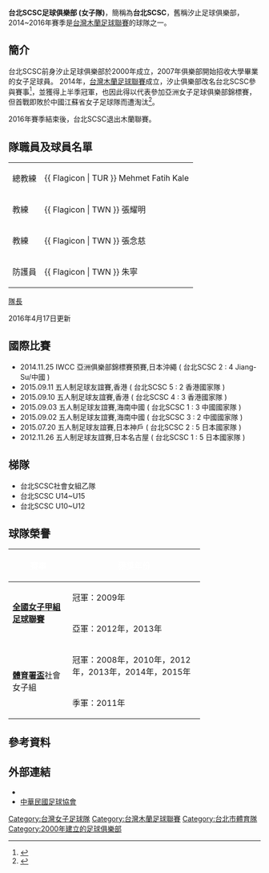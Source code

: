 {{noteTA|G1=Football
|1=zh-tw:領隊; zh-hk:領隊; zh-mo:領隊; zh-cn:领队; zh-sg:领队
|2=zh-tw:總教練; zh-hk:總教練; zh-mo:總教練; zh-cn:总教练; zh-sg:总教练}}
{{Infobox football club
| clubname       = 台北SCSC足球俱樂部 (女子隊)
| image          = Emblem of Taipei SCSC.png
| fullname       = 台北SCSC足球俱樂部 (女子隊)
| nickname       =
| shortname      = 台北SCSC
| founded        = 2000年
| dissolved      = 
| city           = [[台北|台北]]
| ground         = [[台北田徑場|台北田徑場]]
| capacity       = 20,000人
| chairman       = 吳巧麗
| chrtitle       = 領隊
| manager        = {{Flagicon|TUR}} [[吳法悌|吳法悌]]
| league         = [[台灣木蘭足球聯賽|台灣木蘭足球聯賽]]
| season         = [[2016年台灣木蘭足球聯賽|2016年]]
| position       = 第 4 名
| shirtsupplier  =  football [[adidas|adidas]] / futsal [[bonera|bonera]] 
| pattern_la1    =_whitecuffpiping
| pattern_b1     =_thinwhitesides
| pattern_ra1    =_whitecuffpiping
| pattern_sh1    =_whitesides
| pattern_so1    =_3_stripes_white
| leftarm1       =FF0000
| body1          =FF0000
| rightarm1      =FF0000
| shorts1        =FF0000
| socks1         =FF0000
| pattern_la2    = _aik1617h
| pattern_b2     = _shoulder_stripes_black_shirt
| pattern_ra2    = _aik1617h
| pattern_sh2    = _GALAXY 09a
| pattern_so2    = _3_stripes_white
| leftarm2       = FFFF00
| body2          = FFFF00
| rightarm2      = FFFF00
| shorts2        = 000000
| socks2         = 000000
| current        = 
}}

'''台北SCSC足球俱樂部 (女子隊)'''，簡稱為'''台北SCSC'''，舊稱汐止足球俱樂部，2014~2016年賽季是[[台灣木蘭足球聯賽|台灣木蘭足球聯賽]]的球隊之一。

== 簡介 ==

台北SCSC前身汐止足球俱樂部於2000年成立，2007年俱樂部開始招收大學畢業的女子足球員。
2014年，[[台灣木蘭足球聯賽|台灣木蘭足球聯賽]]成立，汐止俱樂部改名台北SCSC參與賽事<ref>{{cite news |url=http://www.ettoday.net/news/20140402/342204.htm |title=木蘭聯賽／冠軍獎金100萬　4月12日花蓮開打 |work=[[ETtoday|ETtoday]] |date=2014-04-02 |accessdate=2015-04-06 |archive-date=2014-04-06 |archive-url=https://web.archive.org/web/20140406142318/http://www.ettoday.net/news/20140402/342204.htm |dead-url=no }}</ref>，並獲得上半季冠軍，也因此得以代表參加亞洲女子足球俱樂部錦標賽，但首戰即敗於中國江蘇省女子足球隊而遭淘汰<ref>{{cite news |url=http://www.ettoday.net/news/20141126/430828.htm |title=台灣足球／亞洲女足俱樂部賽 台北SCSC被逆轉未晉級 |work=[[ETtoday|ETtoday]] |date=2014-11-26 |accessdate=2015-04-06 |archive-date=2015-05-19 |archive-url=https://web.archive.org/web/20150519140059/http://www.ettoday.net/news/20141126/430828.htm |dead-url=no }}</ref>。

2016年賽季結束後，台北SCSC退出木蘭聯賽。

== 隊職員及球員名單 ==

{| class = "wikitable"
|-
| 總教練 ||{{ Flagicon | TUR }} Mehmet Fatih Kale
|-
| 教練 || {{ Flagicon | TWN }} 張耀明
|- 
| 教練 || {{ Flagicon | TWN }} 張念慈
|-
| 防護員 || {{ Flagicon | TWN }} 朱寧

|}

{{Fs start}}
{{Fs player|no=1|nat=Taiwan|name=[[朱芳儀|朱芳儀]]|pos=GK|engname={{birth date and age|1989|08|30}}}}
{{Fs player|no=2|nat=Taiwan|name=[[鄧雯方|鄧雯方]]|pos=DF|engname={{birth date and age|1995|12|30}}}}
{{Fs player|no=3|nat=Taiwan|name=[[江佩凌|江佩凌]]|pos=DF|engname={{birth date and age|1988|11|07}}}}
{{Fs player|no=4|nat=Taiwan|name=[[謝佩芬|謝佩芬]]|pos=MF|engname={{birth date and age|1991|11|16}}}} 
{{Fs player|no=5|nat=Taiwan|name=[[林雅涵|林雅涵]]|pos=MF|engname={{birth date and age|1990|12|15}}}}
{{Fs player|no=6|nat=Taiwan|name=[[張愫心|張愫心]]|pos=DF|engname={{birth date and age|1990|10|04}}}}
{{Fs player|no=7|nat=Taiwan|name=[[丁旗|丁旗]]　|pos=FW|engname={{birth date and age|1995|06|02}}}}
{{Fs player|no=8|nat=Taiwan|name=[[陳怡萍|陳怡萍]]|pos=FW|engname={{birth date and age|1995|11|18}}}}
{{Fs player|no=9|nat=Taiwan|name=[[許翊筠|許翊筠]]|pos=FW|engname={{birth date and age|1997|04|29}}}}
{{Fs player|no=10|nat=Taiwan|name=[[陳雅君|陳雅君]]|pos=MF|engname={{birth date and age|1994|01|18}}}}
{{Fs player|no=11|nat=Taiwan|name=[[潘彥昕|潘彥昕]]|pos=MF|engname={{birth date and age|1996|02|18}}}}
{{Fs player|no=12|nat=Taiwan|name=[[周君宜|周君宜]]|pos=DF|engname={{birth date and age|1994|09|22}}}}
{{Fs mid}}
{{Fs player|no=13|nat=Taiwan|name=[[鍾怡璇|鍾怡璇]]|pos=DF|engname={{birth date and age|1994|04|23}}}}
{{Fs player|no=14|nat=Taiwan|name=[[張淑晶|張淑晶]]|pos=MF|engname={{birth date and age|1992|05|05}}}}
{{Fs player|no=15|nat=Taiwan|name=[[莊佳葦|莊佳葦]]|pos=MF|engname={{birth date and age|1988|02|12}}}}
{{Fs player|no=17|nat=Taiwan|name=[[謝宜玲|謝宜玲]]|pos=FW|engname={{birth date and age|1988|01|15}}}}[[隊長_(足球)|隊長]]
{{Fs player|no=18|nat=Taiwan|name=[[羅涵靖|羅涵靖]]|pos=GK|engname={{birth date and age|1996|01|14}}}}
{{Fs player|no=19|nat=Taiwan|name=[[張馨今|張馨今]]|pos=FW|engname={{birth date and age|1986|12|25}}}}
{{Fs player|no=20|nat=Taiwan|name=[[江雅慧|江雅慧]]|pos=FW|engname={{birth date and age|1993|08|19}}}}
{{Fs player|no=21|nat=Taiwan|name=[[李佾蓁|李佾蓁]]|pos=FW|engname={{birth date and age|1994|04|16}}}}
{{Fs player|no=22|nat=Taiwan|name=[[莊昀佩|莊昀佩]]|pos=GK|engname={{birth date and age|1995|03|29}}}}
{{Fs player|no=23|nat=Taiwan|name=[[魏采萍|魏采萍]]|pos=MF|engname={{birth date and age|1993|03|28}}}}
{{Fs player|no=99|nat=Taiwan|name=[[王佳玉_(台灣足球運動員)|王佳玉]]|pos=DF|engname={{birth date and age|1987|09|24}}}}
{{Fs end}}

2016年4月17日更新

== 國際比賽 ==

*2014.11.25 IWCC 亞洲俱樂部錦標賽預賽,日本沖繩 ( 台北SCSC 2 : 4 Jiang-Su/中國 )
*2015.09.11 五人制足球友誼賽,香港 ( 台北SCSC 5 : 2 香港國家隊 )
*2015.09.10 五人制足球友誼賽,香港 ( 台北SCSC 4 : 3 香港國家隊 )
*2015.09.03 五人制足球友誼賽,海南中國 ( 台北SCSC 1 : 3 中國國家隊 )
*2015.09.02 五人制足球友誼賽,海南中國 ( 台北SCSC 3 : 2 中國國家隊 )
*2015.07.20 五人制足球友誼賽,日本神戶 ( 台北SCSC 2 : 5 日本國家隊 )
*2012.11.26 五人制足球友誼賽,日本名古屋 ( 台北SCSC 1 : 5 日本國家隊 )

== 梯隊 ==

*台北SCSC社會女組乙隊 
*台北SCSC U14~U15
*台北SCSC U10~U12

== 球隊榮譽 ==
{| align="center" width=95% 
|- bgcolor=#0000FF
! width=25%|<font color="white">賽事
! width=55%|<font color="white">獲獎年份
|- bgcolor=#D0E7FF
| rowspan=2| '''[[全國女子甲組足球聯賽|全國女子甲組足球聯賽]]'''
| 冠軍：2009年
|- bgcolor=#D0E7FF
| 亞軍：2012年，2013年
|- 
| rowspan=2| '''[[全國體育署盃FUTSAL錦標賽|體育署盃]]'''社會女子組
| 冠軍：2008年，2010年，2012年，2013年，2014年，2015年
|-
| 季軍：2011年
|}

== 參考資料 ==
{{reflist}}

== 外部連結 ==
* {{Facebook|TaipeiSCSC}}
* [http://www.ctfa.com.tw/ 中華民國足球協會]{{Wayback|url=http://www.ctfa.com.tw/ |date=20110513155617 }}

{{台灣木蘭足球聯賽}}

[[Category:台灣女子足球隊|Category:台灣女子足球隊]]
[[Category:台灣木蘭足球聯賽|Category:台灣木蘭足球聯賽]]
[[Category:台北市體育隊|Category:台北市體育隊]]
[[Category:2000年建立的足球俱樂部|Category:2000年建立的足球俱樂部]]